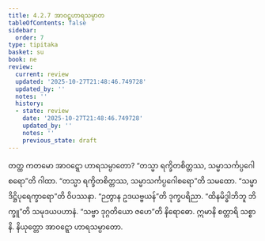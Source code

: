 ```yaml
---
title: 4.2.7 အာဝဋ္ဋဟာရသမ္ပာတ
tableOfContents: false
sidebar:
  order: 7
type: tipitaka
basket: su
book: ne
review:
  current: review
  updated: '2025-10-27T21:48:46.749728'
  updated_by: ''
  notes: ''
  history:
  - state: review
    date: '2025-10-27T21:48:46.749728'
    updated_by: ''
    notes: ''
    previous_state: draft
---
```



<ReviewStatus review={frontmatter.review} showDetails={true} />

<HypothesisAnnotation frontmatter={frontmatter} />

<DynamicBreadcrumb />

<Division number="69" book="ne" e="ch" v="27" p="87">

<Paragraph number="509" book="ne">
တတ္ထ ကတမော အာဝဋ္ဋော ဟာရသမ္ပာတော?
</Paragraph>

<Paragraph number="510" book="ne">
“တသ္မာ ရက္ခိတစိတ္တဿ, သမ္မာသင်္ကပ္ပဂေါစရော”တိ ဂါထာ. “တသ္မာ ရက္ခိတစိတ္တဿ, သမ္မာသင်္ကပ္ပဂေါစရော”တိ သမထော. “သမ္မာဒိဋ္ဌိပုရေက္ခာရော”တိ ဝိပဿနာ. “ဉတွာန ဥဒယဗ္ဗယန်”တိ ဒုက္ခပရိညာ. “ထိနမိဒ္ဓါဘိဘူ ဘိက္ခူ”တိ သမုဒယပဟာနံ. “သဗ္ဗာ ဒုဂ္ဂတိယော ဇဟေ”တိ နိရောဓော. ဣမာနိ စတ္တာရိ သစ္စာနိ.

</Paragraph>
</Division>

<Paragraph number="511" type="center" book="ne">
နိယုတ္တော အာဝဋ္ဋော ဟာရသမ္ပာတော.
</Paragraph>